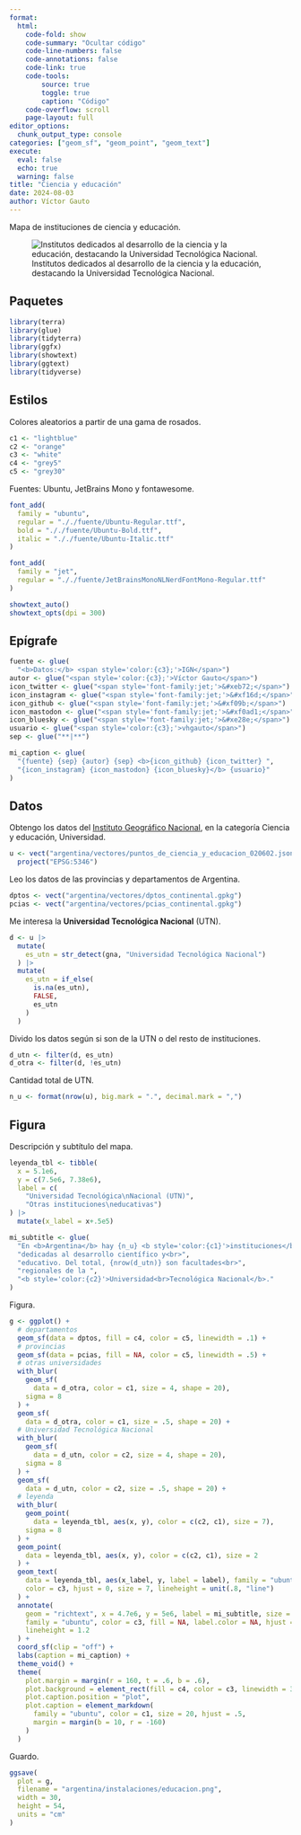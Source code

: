 ```yaml
---
format:
  html:
    code-fold: show
    code-summary: "Ocultar código"
    code-line-numbers: false
    code-annotations: false
    code-link: true
    code-tools:
        source: true
        toggle: true
        caption: "Código"
    code-overflow: scroll
    page-layout: full
editor_options:
  chunk_output_type: console
categories: ["geom_sf", "geom_point", "geom_text"]
execute:
  eval: false
  echo: true
  warning: false
title: "Ciencia y educación"
date: 2024-08-03
author: Víctor Gauto
---
```


Mapa de instituciones de ciencia y educación.

![Institutos dedicados al desarrollo de la ciencia y la educación, destacando la Universidad Tecnológica Nacional.](educacion.png)

## Paquetes

```r
library(terra)
library(glue)
library(tidyterra)
library(ggfx)
library(showtext)
library(ggtext)
library(tidyverse)
```

## Estilos

Colores aleatorios a partir de una gama de rosados.

```r
c1 <- "lightblue"
c2 <- "orange"
c3 <- "white"
c4 <- "grey5"
c5 <- "grey30"
```

Fuentes: Ubuntu, JetBrains Mono y fontawesome.

```r
font_add(
  family = "ubuntu",
  regular = "././fuente/Ubuntu-Regular.ttf",
  bold = "././fuente/Ubuntu-Bold.ttf",
  italic = "././fuente/Ubuntu-Italic.ttf"
)

font_add(
  family = "jet",
  regular = "././fuente/JetBrainsMonoNLNerdFontMono-Regular.ttf"
)

showtext_auto()
showtext_opts(dpi = 300)
```

## Epígrafe

```r
fuente <- glue(
  "<b>Datos:</b> <span style='color:{c3};'>IGN</span>")
autor <- glue("<span style='color:{c3};'>Víctor Gauto</span>")
icon_twitter <- glue("<span style='font-family:jet;'>&#xeb72;</span>")
icon_instagram <- glue("<span style='font-family:jet;'>&#xf16d;</span>")
icon_github <- glue("<span style='font-family:jet;'>&#xf09b;</span>")
icon_mastodon <- glue("<span style='font-family:jet;'>&#xf0ad1;</span>")
icon_bluesky <- glue("<span style='font-family:jet;'>&#xe28e;</span>")
usuario <- glue("<span style='color:{c3};'>vhgauto</span>")
sep <- glue("**|**")

mi_caption <- glue(
  "{fuente} {sep} {autor} {sep} <b>{icon_github} {icon_twitter} ",
  "{icon_instagram} {icon_mastodon} {icon_bluesky}</b> {usuario}"
)
```

## Datos

Obtengo los datos del [Instituto Geográfico Nacional](https://www.ign.gob.ar/NuestrasActividades/InformacionGeoespacial/CapasSIG), en la categoría Ciencia y educación, Universidad.

```r
u <- vect("argentina/vectores/puntos_de_ciencia_y_educacion_020602.json") |>
  project("EPSG:5346")
```

Leo los datos de las provincias y departamentos de Argentina.

```r
dptos <- vect("argentina/vectores/dptos_continental.gpkg")
pcias <- vect("argentina/vectores/pcias_continental.gpkg")
```

Me interesa la **Universidad Tecnológica Nacional** (UTN).

```r
d <- u |>
  mutate(
    es_utn = str_detect(gna, "Universidad Tecnológica Nacional")
  ) |>
  mutate(
    es_utn = if_else(
      is.na(es_utn),
      FALSE,
      es_utn
    )
  )
```

Divido los datos según si son de la UTN o del resto de instituciones.

```r
d_utn <- filter(d, es_utn)
d_otra <- filter(d, !es_utn)
```

Cantidad total de UTN.

```r
n_u <- format(nrow(u), big.mark = ".", decimal.mark = ",")
```

## Figura

Descripción y subtítulo del mapa.

```r
leyenda_tbl <- tibble(
  x = 5.1e6,
  y = c(7.5e6, 7.38e6),
  label = c(
    "Universidad Tecnológica\nNacional (UTN)",
    "Otras instituciones\neducativas")
) |>
  mutate(x_label = x+.5e5)

mi_subtitle <- glue(
  "En <b>Argentina</b> hay {n_u} <b style='color:{c1}'>instituciones</b><br>",
  "dedicadas al desarrollo científico y<br>",
  "educativo. Del total, {nrow(d_utn)} son facultades<br>",
  "regionales de la ",
  "<b style='color:{c2}'>Universidad<br>Tecnológica Nacional</b>."
)
```

Figura.

```r
g <- ggplot() +
  # departamentos
  geom_sf(data = dptos, fill = c4, color = c5, linewidth = .1) +
  # provincias
  geom_sf(data = pcias, fill = NA, color = c5, linewidth = .5) +
  # otras universidades
  with_blur(
    geom_sf(
      data = d_otra, color = c1, size = 4, shape = 20),
    sigma = 8
  ) +
  geom_sf(
    data = d_otra, color = c1, size = .5, shape = 20) +
  # Universidad Tecnológica Nacional
  with_blur(
    geom_sf(
      data = d_utn, color = c2, size = 4, shape = 20),
    sigma = 8
  ) +
  geom_sf(
    data = d_utn, color = c2, size = .5, shape = 20) +
  # leyenda
  with_blur(
    geom_point(
      data = leyenda_tbl, aes(x, y), color = c(c2, c1), size = 7),
    sigma = 8
  ) +
  geom_point(
    data = leyenda_tbl, aes(x, y), color = c(c2, c1), size = 2
  ) +
  geom_text(
    data = leyenda_tbl, aes(x_label, y, label = label), family = "ubuntu",
    color = c3, hjust = 0, size = 7, lineheight = unit(.8, "line")
  ) +
  annotate(
    geom = "richtext", x = 4.7e6, y = 5e6, label = mi_subtitle, size = 8,
    family = "ubuntu", color = c3, fill = NA, label.color = NA, hjust = 0,
    lineheight = 1.2
  ) +
  coord_sf(clip = "off") +
  labs(caption = mi_caption) +
  theme_void() +
  theme(
    plot.margin = margin(r = 160, t = .6, b = .6),
    plot.background = element_rect(fill = c4, color = c3, linewidth = 3),
    plot.caption.position = "plot",
    plot.caption = element_markdown(
      family = "ubuntu", color = c1, size = 20, hjust = .5,
      margin = margin(b = 10, r = -160)
    )
  )
```

Guardo.

```r
ggsave(
  plot = g,
  filename = "argentina/instalaciones/educacion.png",
  width = 30,
  height = 54,
  units = "cm"
)
```
